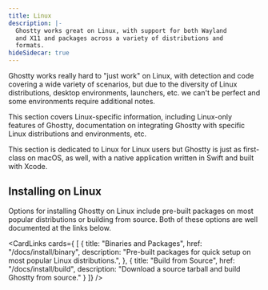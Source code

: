 ```yaml
---
title: Linux
description: |-
  Ghostty works great on Linux, with support for both Wayland 
  and X11 and packages across a variety of distributions and
  formats.
hideSidecar: true
---
```


Ghostty works really hard to "just work" on Linux, with detection
and code covering a wide variety of scenarios, but due to the diversity
of Linux distributions, desktop environments, launchers, etc. we
can't be perfect and some environments require additional notes.

This section covers Linux-specific information, including Linux-only
features of Ghostty, documentation on integrating Ghostty with specific
Linux distributions and environments, etc.

<Note>
This section is dedicated to Linux for Linux users but Ghostty is 
just as first-class on macOS, as well, with a native application
written in Swift and built with Xcode.
</Note>

## Installing on Linux

Options for installing Ghostty on Linux include pre-built packages
on most popular distributions or building from source. Both of these
options are well documented at the links below.

<CardLinks cards={
  [
    {
      title: "Binaries and Packages",
      href: "/docs/install/binary",
      description: "Pre-built packages for quick setup on most popular Linux distributions.",
    },
    {
      title: "Build from Source",
      href: "/docs/install/build",
      description: "Download a source tarball and build Ghostty from source."
    }
  ]}
/>
